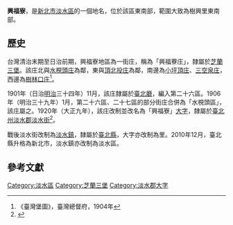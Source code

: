 {{noteTA
|1 = zh-cn:庄; zh-hk:庄; zh-tw:庄;
}}
'''興福寮 '''，是[[新北市|新北市]][[淡水區|淡水區]]的一個地名，位於該區東南部，範圍大致為樹興里東南部。

==歷史==
台灣清治末期至日治前期，興福寮地區為一街庄，稱為「興福藔庄」，隸屬於[[芝蘭三堡|芝蘭三堡]]。該庄北與[[水梘頭庄|水梘頭庄]]為鄰，東與[[頂北投庄|頂北投庄]]為鄰，南邊為[[小坪頂_(新北市)|小坪頂庄]]、[[三空泉庄|三空泉庄]]，西邊為[[樹林口庄|樹林口庄]]<ref>《臺灣堡圖》，臺灣總督府，1904年</ref>。

1901年（日治[[明治|明治]]三十四年）11月，該庄隸屬於[[臺北廳|臺北廳]]，編入第二十六區。1906年（明治三十九年）1月，第二十六區、二十七區的部分街庄合併為「水梘頭區」，該庄屬之。1920年（大正九年），該庄改制並改名為「興福寮」[[大字|大字]]，隸屬於[[臺北州|臺北州]][[淡水郡|淡水郡]][[淡水街|淡水街]]<ref name="地圖會說話">{{Cite web |url=http://mapstalk.blogspot.tw/2010/10/1901-2010.html |title=《臺北市沿革 1901-2010》，地圖會說話網站 |accessdate=2016-07-26 |archive-date=2016-08-16 |archive-url=https://web.archive.org/web/20160816203231/http://mapstalk.blogspot.tw/2010/10/1901-2010.html |dead-url=no }}</ref>。

戰後淡水街改制為[[淡水區|淡水鎮]]，隸屬於[[臺北縣|臺北縣]]，大字亦改制為里。2010年12月，臺北縣升格為新北市，淡水鎮亦改制為淡水區。

==參考文獻==
{{reflist}}

{{淡水郡}}

[[Category:淡水區|Category:淡水區]]
[[Category:芝蘭三堡|Category:芝蘭三堡]]
[[Category:淡水郡大字|Category:淡水郡大字]]